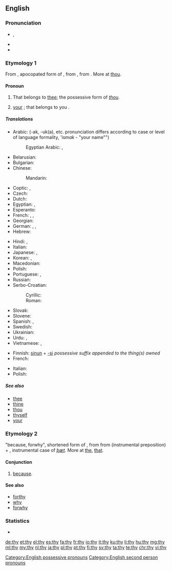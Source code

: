 {{also|THY}}
==English==
{{wikipedia|dab=thy}}

===Pronunciation===
* {{enPR|''th''ī}}, {{IPA|/ðaɪ/}}
* {{audio|en-us-thy.ogg|Audio (US)}}
* {{rhymes|aɪ}}

===Etymology 1===
From {{etyl|enm|en}} {{term|thy|thi, thy|thy|lang=enm}}, apocopated form of  {{term|thine|thin, thyn, thine|lang=enm|thy", also "thine}}, from {{etyl|ang|en}} {{term/t|ang|þīn||thy, thine}}, from {{etyl|gem-pro|en}} {{term/t|gem-pro|*þīnaz}}. More at [[thou]].

====Pronoun====
{{en-pron}}

# {{context|archaic|lang=en}} That belongs to [[thee]]; the possessive form of ''[[thou]]''.
# {{context|archaic|or|literary|lang=en}} [[your]] {{qualifier|informal}}; that belongs to you {{qualifier|singular}}.

=====Translations=====
{{trans-top|possessive determiner}}
* Arabic: {{t|ar|ك|alt=ـك}} (-ak, -uk(a), etc. pronunciation differs according to case or level of language formality, 'ism''ak'' - "your name"")
*: Egyptian Arabic: {{qualifier|owner is male}} {{t|arz|ك|alt=ـك|tr=-ak or k|sc=Arab}}, {{qualifier|owner is female}} {{t|arz|ك|alt=ـك|tr=-ek or ki|sc=Arab}}
* Belarusian: {{t|be|твой|tr=tvoj|sc=Cyrl}}
* Bulgarian: {{t|bg|твой|tr=tvoj|sc=Cyrl}}
* Chinese:
*: Mandarin: {{t+|cmn|你|tr=nǐde|alt=你的|sc=Hani}}
* Coptic: {{qualifier|owner is male}} {{t|cop|ⲡⲉⲕ|m|tr=pek}} {{t|cop|ⲧⲉⲕ|f|tr=tek}} {{t|cop|ⲛⲉⲕ|m-p|f-p|tr=nek}}, {{qualifier|owner is female}} {{t|cop|ⲡⲉ|m|tr=pe}} {{t|cop|ⲧⲉ|f|tr=te}} {{t|cop|ⲛⲉ|m-p|f-p|tr=ne}}
* Czech: {{t+|cs|tvůj}}
* Dutch: {{t+|nl|je}}
* Egyptian: {{qualifier|owner is male}} {{t|egy|𓎡|tr=k}}, {{qualifier|owner is female}} {{t|egy|𓏏|tr=t}}
* Esperanto: {{t|eo|cia|}}
* French: {{t+|fr|ton|m}}, {{t+|fr|ta|f}}, {{t+|fr|tes|p}}
* Georgian: {{t|ka|შენი|tr='ʃɜni|sc=Geor}}
* German: {{t+|de|dein|m|n}}, {{t+|de|deine|f}}, {{t+|de|deine|p}}
* Hebrew: {{t|he|שלך|m|tr=Sheljá|sc=Hebr}}
{{trans-mid}}
* Hindi: {{t|hi|तेरा|tr=terā|sc=Deva}}, {{t|hi|तुम्हारा|tr=tumhārā|sc=Deva}}
* Italian: {{t+|it|tuo}}
* Japanese: {{t|ja|お前|tr=おまえの, omae-no|alt=お前の|sc=Jpan}}, {{t+|ja|君|tr=きみの, kimi-no|alt=君の|sc=Jpan}}
* Korean: {{t+|ko|네|tr=ne|sc=Kore}}, {{t|ko|너의|tr=neo-ui|sc=Kore}}
* Macedonian: {{t|mk|твој|tr=tvoj|sc=Cyrl}}
* Polish: {{t+|pl|twój}}
* Portuguese: {{t+|pt|teu|m}}, {{t+|pt|tua|f}}
* Russian: {{t+|ru|твой|tr=tvoj|sc=Cyrl}}
* Serbo-Croatian:
*: Cyrillic: {{t|sh|твој}}
*: Roman: {{t|sh|tvoj}}
* Slovak: {{t|sk|tvoj}}
* Slovene: {{t|sl|tvój}}
* Spanish: {{t+|es|tu}}, {{t+|es|tuyo}}
* Swedish: {{t+|sv|din}}
* Ukrainian: {{t|uk|твій|tr=tvij|sc=Cyrl}}
* Urdu: {{t|ur|تیرا|tr=terā|sc=ur-Arab}}, {{t|ur|تمھارا|tr=tumhārā|sc=ur-Arab}}
* Vietnamese: {{t|vi|của mày}}, {{t|vi|của em}}
{{trans-bottom}}

{{checktrans-top}}
* Finnish: [[sinun]] + [[-si]] ''possessive suffix appended to the thing(s) owned''
* French: {{t+|fr|ton}}
{{trans-mid}}
* Italian: {{t+|it|tuo}}
* Polish: {{t|pl|twój}}
{{trans-bottom}}

=====See also=====
* [[thee]]
* [[thine]]
* [[thou]]
* [[thyself]]
* [[your]]

===Etymology 2===
{{etyl|enm|en}} {{term||thy}} "because, forwhy", shortened form of {{term|forthy|for-thy, forthy|for that|lang=enm}}, from {{etyl|ang|en}} {{term|for þy þe|for þȳ [þe]|because [that]|lang=ang}} from {{term|for||lang=ang}} (instrumental preposition) + {{term/t|ang|þȳ||by that}}, instrumental case of ''[[þæt]]''. More at [[the]], [[that]].

====Conjunction====
{{en-con|-}}

# {{context|obsolete|lang=en}} [[because]].

====See also====
* [[forthy]]
* [[why]]
* [[forwhy]]

===Statistics===
* {{rank|use|used|began|253|thy|less|till|next}}

[[Category:English possessive pronouns]]
[[Category:English second person pronouns]]

[[de:thy]]
[[et:thy]]
[[el:thy]]
[[es:thy]]
[[fa:thy]]
[[fr:thy]]
[[io:thy]]
[[it:thy]]
[[ku:thy]]
[[li:thy]]
[[hu:thy]]
[[mg:thy]]
[[ml:thy]]
[[my:thy]]
[[nl:thy]]
[[ja:thy]]
[[pl:thy]]
[[pt:thy]]
[[fi:thy]]
[[sv:thy]]
[[ta:thy]]
[[te:thy]]
[[chr:thy]]
[[vi:thy]]